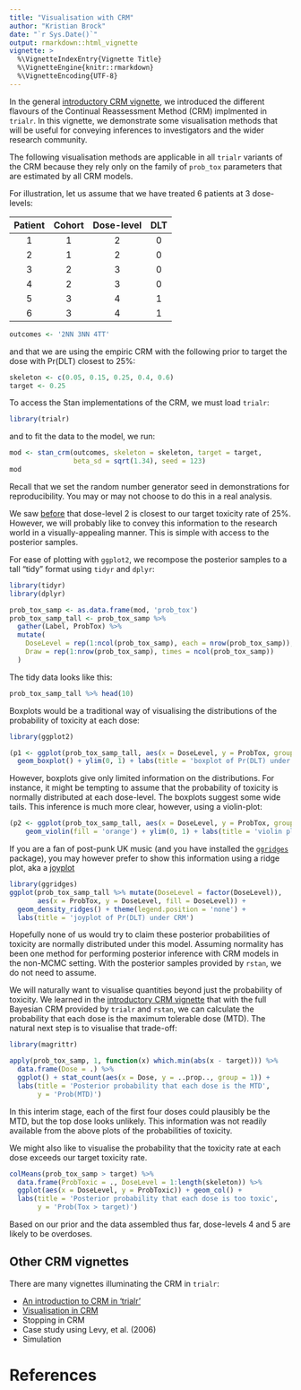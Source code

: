 ```yaml
---
title: "Visualisation with CRM"
author: "Kristian Brock"
date: "`r Sys.Date()`"
output: rmarkdown::html_vignette
vignette: >
  %\VignetteIndexEntry{Vignette Title}
  %\VignetteEngine{knitr::rmarkdown}
  %\VignetteEncoding{UTF-8}
---
```


In the general [introductory CRM vignette](https://brockk.github.io/trialr/articles/CRM.html), we introduced the different flavours of the Continual Reassessment Method (CRM) implmented in `trialr`.
In this vignette, we demonstrate some visualisation methods that will be useful for conveying inferences to investigators and the wider research community.

The following visualisation methods are applicable in all `trialr` variants of the CRM because they rely only on the family of `prob_tox` parameters that are estimated by all CRM models.

For illustration, let us assume that we have treated 6 patients at 3 dose-levels:

| Patient | Cohort | Dose-level | DLT |
|:-------:|:------:|:----------:|:---:|
|    1    |   1    |      2     |  0  |
|    2    |   1    |      2     |  0  |
|    3    |   2    |      3     |  0  |
|    4    |   2    |      3     |  0  |
|    5    |   3    |      4     |  1  |
|    6    |   3    |      4     |  1  |

```r
outcomes <- '2NN 3NN 4TT'
```

and that we are using the empiric CRM with the following prior to target the dose with Pr(DLT) closest to 25%:

```r
skeleton <- c(0.05, 0.15, 0.25, 0.4, 0.6)
target <- 0.25
```

To access the Stan implementations of the CRM, we must load `trialr`:
```r
library(trialr)
```

and to fit the data to the model, we run:
```r
mod <- stan_crm(outcomes, skeleton = skeleton, target = target, 
                beta_sd = sqrt(1.34), seed = 123)
mod
```

Recall that we set the random number generator seed in demonstrations for reproducibility.
You may or may not choose to do this in a real analysis.

We saw [before](https://brockk.github.io/trialr/articles/CRM.html) that dose-level 2 is closest to our target toxicity rate of 25%.
However, we will probably like to convey this information to the research world in a visually-appealing manner.
This is simple with access to the posterior samples.

For ease of plotting with `ggplot2`, we recompose the posterior samples to a tall "tidy" format using `tidyr` and `dplyr`:

```r
library(tidyr)
library(dplyr)

prob_tox_samp <- as.data.frame(mod, 'prob_tox')
prob_tox_samp_tall <- prob_tox_samp %>%
  gather(Label, ProbTox) %>%
  mutate(
    DoseLevel = rep(1:ncol(prob_tox_samp), each = nrow(prob_tox_samp)),
    Draw = rep(1:nrow(prob_tox_samp), times = ncol(prob_tox_samp))
  )
```

The tidy data looks like this:

```r
prob_tox_samp_tall %>% head(10)
```

Boxplots would be a traditional way of visualising the distributions of the probability of toxicity at each dose:

```r
library(ggplot2)

(p1 <- ggplot(prob_tox_samp_tall, aes(x = DoseLevel, y = ProbTox, group = DoseLevel)) +
  geom_boxplot() + ylim(0, 1) + labs(title = 'boxplot of Pr(DLT) under CRM'))
```

However, boxplots give only limited information on the distributions.
For instance, it might be tempting to assume that the probability of toxicity is normally distributed at each dose-level.
The boxplots suggest some wide tails.
This inference is much more clear, however, using a violin-plot:

```r
(p2 <- ggplot(prob_tox_samp_tall, aes(x = DoseLevel, y = ProbTox, group = DoseLevel)) +
    geom_violin(fill = 'orange') + ylim(0, 1) + labs(title = 'violin plot of Pr(DLT) under CRM'))
```

If you are a fan of post-punk UK music (and you have installed the [`ggridges`](https://CRAN.R-project.org/package=ggridges) package), you may however prefer to show this information using a ridge plot, aka a [joyplot](https://en.wikipedia.org/wiki/Unknown_Pleasures)

```r
library(ggridges)
ggplot(prob_tox_samp_tall %>% mutate(DoseLevel = factor(DoseLevel)),
       aes(x = ProbTox, y = DoseLevel, fill = DoseLevel)) +
  geom_density_ridges() + theme(legend.position = 'none') +
  labs(title = 'joyplot of Pr(DLT) under CRM')
```

Hopefully none of us would try to claim these posterior probabilities of toxicity are normally distributed under this model.
Assuming normality has been one method for performing posterior inference with CRM models in the non-MCMC setting.
With the posterior samples provided by `rstan`, we do not need to assume.

We will naturally want to visualise quantities beyond just the probability of toxicity.
We learned in the [introductory CRM vignette](https://brockk.github.io/trialr/articles/CRM.html) that with the full Bayesian CRM provided by `trialr` and `rstan`, we can calculate the probability that each dose is the maximum tolerable dose (MTD).
The natural next step is to visualise that trade-off:

```r
library(magrittr)

apply(prob_tox_samp, 1, function(x) which.min(abs(x - target))) %>% 
  data.frame(Dose = .) %>% 
  ggplot() + stat_count(aes(x = Dose, y = ..prop.., group = 1)) +
  labs(title = 'Posterior probability that each dose is the MTD',
       y = 'Prob(MTD)')
```

In this interim stage, each of the first four doses could plausibly be the MTD, but the top dose looks unlikely.
This information was not readily available from the above plots of the probabilities of toxicity.

We might also like to visualise the probability that the toxicity rate at each dose exceeds our target toxicity rate.

```r
colMeans(prob_tox_samp > target) %>% 
  data.frame(ProbToxic = ., DoseLevel = 1:length(skeleton)) %>%
  ggplot(aes(x = DoseLevel, y = ProbToxic)) + geom_col() + 
  labs(title = 'Posterior probability that each dose is too toxic',
       y = 'Prob(Tox > target)')
```

Based on our prior and the data assembled thus far, dose-levels 4 and 5 are likely to be overdoses.

## Other CRM vignettes
There are many vignettes illuminating the CRM in `trialr`:

- [An introduction to CRM in 'trialr'](https://brockk.github.io/trialr/articles/CRM.html)
- [Visualisation in CRM](https://brockk.github.io/trialr/articles/CRM-visualisation.html)
- Stopping in CRM
- Case study using Levy, et al. (2006)
- Simulation


# References
